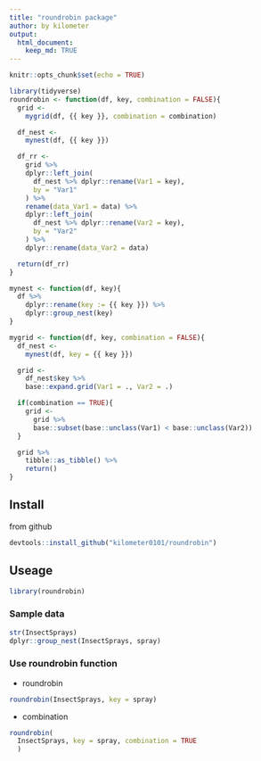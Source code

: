```yaml
---
title: "roundrobin package"
author: by kilometer
output: 
  html_document:
    keep_md: TRUE
---
```


```r
knitr::opts_chunk$set(echo = TRUE)
```

```r
library(tidyverse)
roundrobin <- function(df, key, combination = FALSE){
  grid <-
    mygrid(df, {{ key }}, combination = combination)

  df_nest <-
    mynest(df, {{ key }})

  df_rr <-
    grid %>%
    dplyr::left_join(
      df_nest %>% dplyr::rename(Var1 = key),
      by = "Var1"
    ) %>%
    rename(data_Var1 = data) %>%
    dplyr::left_join(
      df_nest %>% dplyr::rename(Var2 = key),
      by = "Var2"
    ) %>%
    dplyr::rename(data_Var2 = data)

  return(df_rr)
}

mynest <- function(df, key){
  df %>%
    dplyr::rename(key := {{ key }}) %>%
    dplyr::group_nest(key)
}

mygrid <- function(df, key, combination = FALSE){
  df_nest <-
    mynest(df, key = {{ key }})

  grid <-
    df_nest$key %>%
    base::expand.grid(Var1 = ., Var2 = .)

  if(combination == TRUE){
    grid <-
      grid %>%
      base::subset(base::unclass(Var1) < base::unclass(Var2))
  }

  grid %>%
    tibble::as_tibble() %>%
    return()
}
```

## Install

from github

```r
devtools::install_github("kilometer0101/roundrobin")
```

## Useage

```r
library(roundrobin)
```

### Sample data

```r
str(InsectSprays)
dplyr::group_nest(InsectSprays, spray)
```

### Use roundrobin function

- roundrobin

```r
roundrobin(InsectSprays, key = spray)
```

- combination

```r
roundrobin(
  InsectSprays, key = spray, combination = TRUE
  )
```
